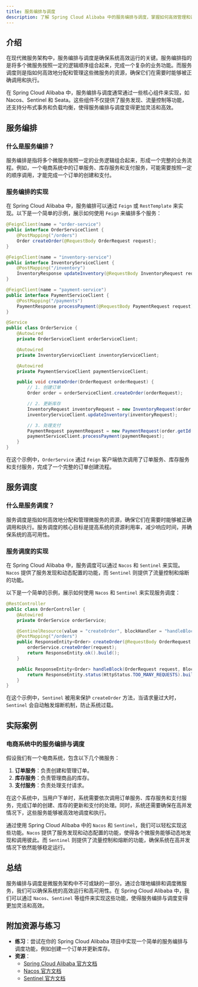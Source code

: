 ```yaml
---
title: 服务编排与调度
description: 了解 Spring Cloud Alibaba 中的服务编排与调度，掌握如何高效管理和调度微服务。
---
```


## 介绍

在现代微服务架构中，服务编排与调度是确保系统高效运行的关键。服务编排指的是将多个微服务按照一定的逻辑顺序组合起来，完成一个复杂的业务功能。而服务调度则是指如何高效地分配和管理这些微服务的资源，确保它们在需要时能够被正确调用和执行。

在 Spring Cloud Alibaba 中，服务编排与调度通常通过一些核心组件来实现，如 Nacos、Sentinel 和 Seata。这些组件不仅提供了服务发现、流量控制等功能，还支持分布式事务和负载均衡，使得服务编排与调度变得更加灵活和高效。

## 服务编排

### 什么是服务编排？

服务编排是指将多个微服务按照一定的业务逻辑组合起来，形成一个完整的业务流程。例如，一个电商系统中的订单服务、库存服务和支付服务，可能需要按照一定的顺序调用，才能完成一个订单的创建和支付。

### 服务编排的实现

在 Spring Cloud Alibaba 中，服务编排可以通过 `Feign` 或 `RestTemplate` 来实现。以下是一个简单的示例，展示如何使用 `Feign` 来编排多个服务：

```java
@FeignClient(name = "order-service")
public interface OrderServiceClient {
    @PostMapping("/orders")
    Order createOrder(@RequestBody OrderRequest request);
}

@FeignClient(name = "inventory-service")
public interface InventoryServiceClient {
    @PostMapping("/inventory")
    InventoryResponse updateInventory(@RequestBody InventoryRequest request);
}

@FeignClient(name = "payment-service")
public interface PaymentServiceClient {
    @PostMapping("/payments")
    PaymentResponse processPayment(@RequestBody PaymentRequest request);
}

@Service
public class OrderService {
    @Autowired
    private OrderServiceClient orderServiceClient;

    @Autowired
    private InventoryServiceClient inventoryServiceClient;

    @Autowired
    private PaymentServiceClient paymentServiceClient;

    public void createOrder(OrderRequest orderRequest) {
        // 1. 创建订单
        Order order = orderServiceClient.createOrder(orderRequest);

        // 2. 更新库存
        InventoryRequest inventoryRequest = new InventoryRequest(order.getProductId(), order.getQuantity());
        inventoryServiceClient.updateInventory(inventoryRequest);

        // 3. 处理支付
        PaymentRequest paymentRequest = new PaymentRequest(order.getId(), order.getTotalAmount());
        paymentServiceClient.processPayment(paymentRequest);
    }
}
```

在这个示例中，`OrderService` 通过 `Feign` 客户端依次调用了订单服务、库存服务和支付服务，完成了一个完整的订单创建流程。

## 服务调度

### 什么是服务调度？

服务调度是指如何高效地分配和管理微服务的资源，确保它们在需要时能够被正确调用和执行。服务调度的核心目标是提高系统的资源利用率，减少响应时间，并确保系统的高可用性。

### 服务调度的实现

在 Spring Cloud Alibaba 中，服务调度可以通过 `Nacos` 和 `Sentinel` 来实现。`Nacos` 提供了服务发现和动态配置的功能，而 `Sentinel` 则提供了流量控制和熔断的功能。

以下是一个简单的示例，展示如何使用 `Nacos` 和 `Sentinel` 来实现服务调度：

```java
@RestController
public class OrderController {
    @Autowired
    private OrderService orderService;

    @SentinelResource(value = "createOrder", blockHandler = "handleBlock")
    @PostMapping("/orders")
    public ResponseEntity<Order> createOrder(@RequestBody OrderRequest request) {
        orderService.createOrder(request);
        return ResponseEntity.ok().build();
    }

    public ResponseEntity<Order> handleBlock(OrderRequest request, BlockException ex) {
        return ResponseEntity.status(HttpStatus.TOO_MANY_REQUESTS).build();
    }
}
```

在这个示例中，`Sentinel` 被用来保护 `createOrder` 方法，当请求量过大时，`Sentinel` 会自动触发熔断机制，防止系统过载。

## 实际案例

### 电商系统中的服务编排与调度

假设我们有一个电商系统，包含以下几个微服务：

1. **订单服务**：负责创建和管理订单。
2. **库存服务**：负责管理商品的库存。
3. **支付服务**：负责处理支付请求。

在这个系统中，当用户下单时，系统需要依次调用订单服务、库存服务和支付服务，完成订单的创建、库存的更新和支付的处理。同时，系统还需要确保在高并发情况下，这些服务能够被高效地调度和执行。

通过使用 Spring Cloud Alibaba 中的 `Nacos` 和 `Sentinel`，我们可以轻松实现这些功能。`Nacos` 提供了服务发现和动态配置的功能，使得各个微服务能够动态地发现和调用彼此。而 `Sentinel` 则提供了流量控制和熔断的功能，确保系统在高并发情况下依然能够稳定运行。

## 总结

服务编排与调度是微服务架构中不可或缺的一部分。通过合理地编排和调度微服务，我们可以确保系统的高效运行和高可用性。在 Spring Cloud Alibaba 中，我们可以通过 `Nacos`、`Sentinel` 等组件来实现这些功能，使得服务编排与调度变得更加灵活和高效。

## 附加资源与练习

- **练习**：尝试在你的 Spring Cloud Alibaba 项目中实现一个简单的服务编排与调度功能，例如创建一个订单并更新库存。
- **资源**：
  - [Spring Cloud Alibaba 官方文档](https://spring.io/projects/spring-cloud-alibaba)
  - [Nacos 官方文档](https://nacos.io/)
  - [Sentinel 官方文档](https://sentinelguard.io/)
